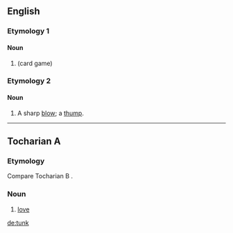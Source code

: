 ==English==

===Etymology 1===

====Noun====
{{en-noun}}

# {{alternative form of|tonk|nodot=yes}} (card game)

===Etymology 2===

====Noun====
{{en-noun}}

# {{context|UK|dialect|or|US|colloquial|lang=en}} A sharp [[blow]]; a [[thump]].

{{Webster 1913}}

----

==Tocharian A==

===Etymology===
Compare Tocharian B {{term|tankw|lang=txb}}.

===Noun===
{{head|xto|noun}}

# [[love]]

[[de:tunk]]